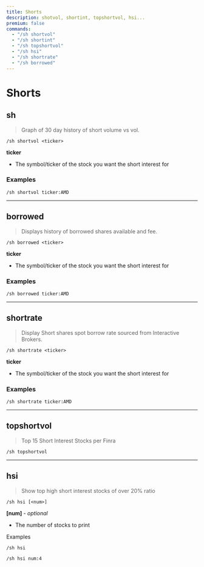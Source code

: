 ```yaml
---
title: Shorts
description: shotvol, shortint, topshortvol, hsi...
premium: false
commands:
  - "/sh shortvol"
  - "/sh shortint"
  - "/sh topshortvol"
  - "/sh hsi"
  - "/sh shortrate"
  - "/sh borrowed"
---
```


# Shorts

## sh

> Graph of 30 day history of short volume vs vol.

```format
/sh shortvol <ticker>
```

**ticker**
- The symbol/ticker of the stock you want the short interest for

### Examples

```
/sh shortvol ticker:AMD
```

---

## borrowed

> Displays history of borrowed shares available and fee.

```format
/sh borrowed <ticker>
```

**ticker**
- The symbol/ticker of the stock you want the short interest for

### Examples

```
/sh borrowed ticker:AMD
```

---

## shortrate

> Display Short shares spot borrow rate sourced from Interactive Brokers.

```format
/sh shortrate <ticker>
```

**ticker**
- The symbol/ticker of the stock you want the short interest for

### Examples

```
/sh shortrate ticker:AMD
```

---

## topshortvol

> Top 15 Short Interest Stocks per Finra

```format
/sh topshortvol
```

---

## hsi

> Show top high short interest stocks of over 20% ratio

```
/sh hsi [<num>]
```

**[num]** - _optional_
- The number of stocks to print

Examples

```
/sh hsi
```
```
/sh hsi num:4
```
